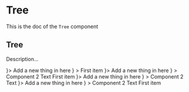 <!--- Tree.stories.mdx --->


<Meta title="Design System/Molecules/Tree" component={Tree} />

# Tree

This is the doc of the `Tree` component

## Tree

Description...

<Canvas>
  <Story name="base">
    <Box padding={11} style={{ width: '700px' }} background="primary100">
      <Tree
        endAction={
          <TreeBubble icon={<AddIcon />}>
            <TextButton>Add a new thing in here</TextButton>
          </TreeBubble>
        }
      >
        <TreeItem>
          <Box paddingTop={3} paddingBottom={3}>
            First item
          </Box>
          <SubTree
            endAction={
              <TreeBubble icon={<AddIcon />}>
                <TextButton>Add a new thing in here</TextButton>
              </TreeBubble>
            }
          >
            <TreeItem>
              <Box paddingTop={3} paddingBottom={3}>
                <Row justifyContent="space-between">
                  <Text highlighted>Component 2</Text>
                  <Text small>Text</Text>
                  <Box paddingLeft={8}>
                    <Row>
                      <IconButton title="Add">
                        <AddIcon />
                      </IconButton>
                      <Box paddingLeft={2}>
                        <IconButton title="Add">
                          <AddIcon />
                        </IconButton>
                      </Box>
                    </Row>
                  </Box>
                </Row>
              </Box>
            </TreeItem>
          </SubTree>
        </TreeItem>
        <TreeItem>
          <Box paddingTop={3} paddingBottom={3}>
            First item
          </Box>
          <SubTree
            endAction={
              <TreeBubble icon={<AddIcon />}>
                <TextButton>Add a new thing in here</TextButton>
              </TreeBubble>
            }
          >
            <TreeItem>
              <Box paddingTop={3} paddingBottom={3}>
                <Row justifyContent="space-between">
                  <Text highlighted>Component 2</Text>
                  <Text small>Text</Text>
                  <Box paddingLeft={8}>
                    <Row>
                      <IconButton title="Add">
                        <AddIcon />
                      </IconButton>
                      <Box paddingLeft={2}>
                        <IconButton title="Add">
                          <AddIcon />
                        </IconButton>
                      </Box>
                    </Row>
                  </Box>
                </Row>
              </Box>
              <SubTree
                endAction={
                  <TreeBubble icon={<AddIcon />}>
                    <TextButton>Add a new thing in here</TextButton>
                  </TreeBubble>
                }
              >
                <TreeItem>
                  <Box paddingTop={3} paddingBottom={3}>
                    <Row justifyContent="space-between">
                      <Text highlighted>Component 2</Text>
                      <Text small>Text</Text>
                      <Box paddingLeft={8}>
                        <Row>
                          <IconButton title="Add">
                            <AddIcon />
                          </IconButton>
                          <Box paddingLeft={2}>
                            <IconButton title="Add">
                              <AddIcon />
                            </IconButton>
                          </Box>
                        </Row>
                      </Box>
                    </Row>
                  </Box>
                </TreeItem>
              </SubTree>
            </TreeItem>
          </SubTree>
        </TreeItem>
        <TreeItem>
          <Box paddingTop={3} paddingBottom={3}>
            First item
          </Box>
        </TreeItem>
      </Tree>
    </Box>
  </Story>
</Canvas>
